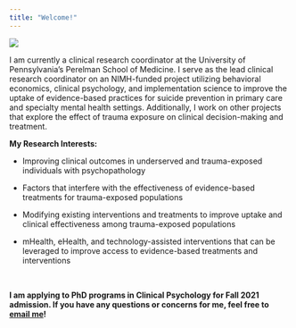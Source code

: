 ```yaml
---
title: "Welcome!"
---
```


![](images/me.jpeg)

I am currently a clinical research coordinator at the University of Pennsylvania's Perelman School of Medicine. I serve as the lead clinical research coordinator on an NIMH-funded project utilizing behavioral economics, clinical psychology, and implementation science to improve the uptake of evidence-based practices for suicide prevention in primary care and specialty mental health settings. Additionally, I work on other projects that explore the effect of trauma exposure on clinical decision-making and treatment.

**My Research Interests:**

- Improving clinical outcomes in underserved and trauma-exposed individuals with psychopathology

- Factors that interfere with the effectiveness of evidence-based treatments for trauma-exposed populations

- Modifying existing interventions and treatments to improve uptake and clinical effectiveness among trauma-exposed populations

- mHealth, eHealth, and technology-assisted interventions that can be leveraged to improve access to evidence-based treatments and interventions

<br> 

__I am applying to PhD programs in Clinical Psychology for Fall 2021 admission. If you have any questions or concerns for me, feel free to [email me](mailto:kit.wislocki@gmail.com)!__
